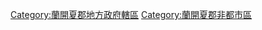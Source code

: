 {{Commonscat|Borough of Wyre}}

[[Category:蘭開夏郡地方政府轄區|Category:蘭開夏郡地方政府轄區]]
[[Category:蘭開夏郡非都市區|Category:蘭開夏郡非都市區]]